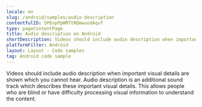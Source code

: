 ```yaml
---
locale: en
slug: /android/samples/audio-description
contentfulID: 5PEnpPpWM7tNQmwuodAqvf
type: pageContentPage
title: Audio description on Android
shortDescription: Videos should include audio description when important visual details are shown which you cannot hear.
platformFilter: Android
layout: Layout - Code samples
tag: Android code sample
---
```


Videos should include audio description when important visual details are shown which you cannot hear. Audio description is an additional sound track which describes these important visual details. This allows people who are blind or have difficulty processing visual information to understand the content.

<CodeSample id="media-audio-description" locale="en" platform="android"/>